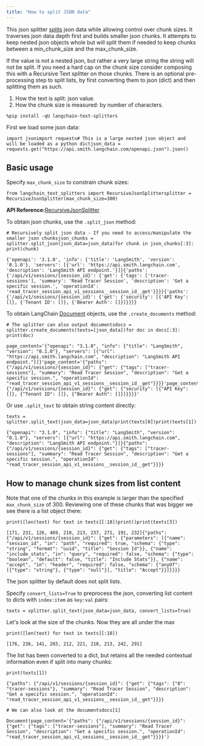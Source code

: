 ```yaml
---
title: "How to split JSON data"
---
```


This json splitter [splits](/src/oss/concepts/text_splitters) json data while allowing control over chunk sizes. It traverses json data depth first and builds smaller json chunks. It attempts to keep nested json objects whole but will split them if needed to keep chunks between a min\_chunk\_size and the max\_chunk\_size.

If the value is not a nested json, but rather a very large string the string will not be split. If you need a hard cap on the chunk size consider composing this with a Recursive Text splitter on those chunks. There is an optional pre-processing step to split lists, by first converting them to json (dict) and then splitting them as such.

1. How the text is split: json value.
2. How the chunk size is measured: by number of characters.

```
%pip install -qU langchain-text-splitters
```

First we load some json data:

```
import jsonimport requests# This is a large nested json object and will be loaded as a python dictjson_data = requests.get("https://api.smith.langchain.com/openapi.json").json()
```

## Basic usage

Specify `max_chunk_size` to constrain chunk sizes:

```
from langchain_text_splitters import RecursiveJsonSplittersplitter = RecursiveJsonSplitter(max_chunk_size=300)
```

**API Reference:**[RecursiveJsonSplitter](https://python.langchain.com/api_reference/text_splitters/json/langchain_text_splitters.json.RecursiveJsonSplitter.html)

To obtain json chunks, use the `.split_json` method:

```
# Recursively split json data - If you need to access/manipulate the smaller json chunksjson_chunks = splitter.split_json(json_data=json_data)for chunk in json_chunks[:3]:    print(chunk)
```

```
{'openapi': '3.1.0', 'info': {'title': 'LangSmith', 'version': '0.1.0'}, 'servers': [{'url': 'https://api.smith.langchain.com', 'description': 'LangSmith API endpoint.'}]}{'paths': {'/api/v1/sessions/{session_id}': {'get': {'tags': ['tracer-sessions'], 'summary': 'Read Tracer Session', 'description': 'Get a specific session.', 'operationId': 'read_tracer_session_api_v1_sessions__session_id__get'}}}}{'paths': {'/api/v1/sessions/{session_id}': {'get': {'security': [{'API Key': []}, {'Tenant ID': []}, {'Bearer Auth': []}]}}}}
```

To obtain LangChain [Document](https://python.langchain.com/api_reference/core/documents/langchain_core.documents.base.Document.html) objects, use the `.create_documents` method:

```
# The splitter can also output documentsdocs = splitter.create_documents(texts=[json_data])for doc in docs[:3]:    print(doc)
```

```
page_content='{"openapi": "3.1.0", "info": {"title": "LangSmith", "version": "0.1.0"}, "servers": [{"url": "https://api.smith.langchain.com", "description": "LangSmith API endpoint."}]}'page_content='{"paths": {"/api/v1/sessions/{session_id}": {"get": {"tags": ["tracer-sessions"], "summary": "Read Tracer Session", "description": "Get a specific session.", "operationId": "read_tracer_session_api_v1_sessions__session_id__get"}}}}'page_content='{"paths": {"/api/v1/sessions/{session_id}": {"get": {"security": [{"API Key": []}, {"Tenant ID": []}, {"Bearer Auth": []}]}}}}'
```

Or use `.split_text` to obtain string content directly:

```
texts = splitter.split_text(json_data=json_data)print(texts[0])print(texts[1])
```

```
{"openapi": "3.1.0", "info": {"title": "LangSmith", "version": "0.1.0"}, "servers": [{"url": "https://api.smith.langchain.com", "description": "LangSmith API endpoint."}]}{"paths": {"/api/v1/sessions/{session_id}": {"get": {"tags": ["tracer-sessions"], "summary": "Read Tracer Session", "description": "Get a specific session.", "operationId": "read_tracer_session_api_v1_sessions__session_id__get"}}}}
```

## How to manage chunk sizes from list content

Note that one of the chunks in this example is larger than the specified `max_chunk_size` of 300. Reviewing one of these chunks that was bigger we see there is a list object there:

```
print([len(text) for text in texts][:10])print()print(texts[3])
```

```
[171, 231, 126, 469, 210, 213, 237, 271, 191, 232]{"paths": {"/api/v1/sessions/{session_id}": {"get": {"parameters": [{"name": "session_id", "in": "path", "required": true, "schema": {"type": "string", "format": "uuid", "title": "Session Id"}}, {"name": "include_stats", "in": "query", "required": false, "schema": {"type": "boolean", "default": false, "title": "Include Stats"}}, {"name": "accept", "in": "header", "required": false, "schema": {"anyOf": [{"type": "string"}, {"type": "null"}], "title": "Accept"}}]}}}}
```

The json splitter by default does not split lists.

Specify `convert_lists=True` to preprocess the json, converting list content to dicts with `index:item` as `key:val` pairs:

```
texts = splitter.split_text(json_data=json_data, convert_lists=True)
```

Let's look at the size of the chunks. Now they are all under the max

```
print([len(text) for text in texts][:10])
```

```
[176, 236, 141, 203, 212, 221, 210, 213, 242, 291]
```

The list has been converted to a dict, but retains all the needed contextual information even if split into many chunks:

```
print(texts[1])
```

```
{"paths": {"/api/v1/sessions/{session_id}": {"get": {"tags": {"0": "tracer-sessions"}, "summary": "Read Tracer Session", "description": "Get a specific session.", "operationId": "read_tracer_session_api_v1_sessions__session_id__get"}}}}
```

```
# We can also look at the documentsdocs[1]
```

```
Document(page_content='{"paths": {"/api/v1/sessions/{session_id}": {"get": {"tags": ["tracer-sessions"], "summary": "Read Tracer Session", "description": "Get a specific session.", "operationId": "read_tracer_session_api_v1_sessions__session_id__get"}}}}')
```
